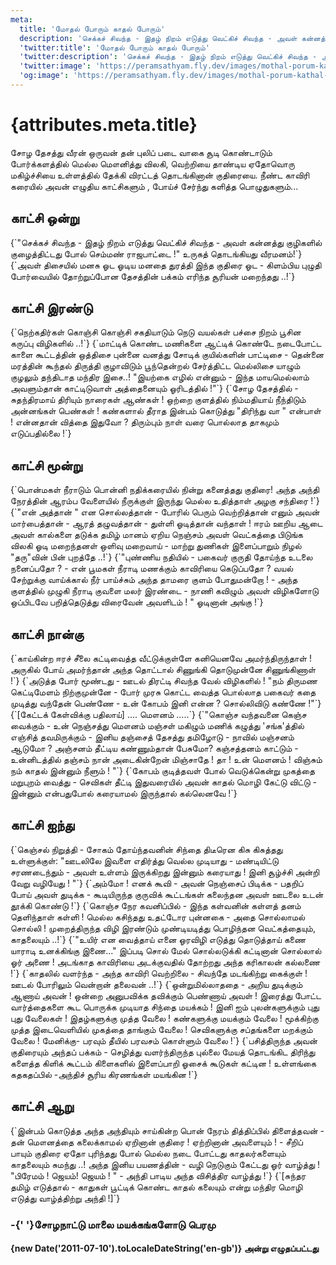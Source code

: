 ```yaml
---
meta:
  title: 'மோதல் போரும் காதல் போரும்'
  description: 'செக்கச் சிவந்த - இதழ் நிறம் எடுத்து வெட்கிச் சிவந்த - அவள் கன்னத்து குழிகளில் குழைத்திட்டது போல் செம்மண் ராஜபாட்டை!'
  'twitter:title': 'மோதல் போரும் காதல் போரும்'
  'twitter:description': 'செக்கச் சிவந்த - இதழ் நிறம் எடுத்து வெட்கிச் சிவந்த - அவள் கன்னத்து குழிகளில் குழைத்திட்டது போல் செம்மண் ராஜபாட்டை!'
  'twitter:image': 'https://peramsathyam.fly.dev/images/mothal-porum-kathal-porum.jpeg'
  'og:image': 'https://peramsathyam.fly.dev/images/mothal-porum-kathal-porum.jpeg'
---
```



<main className="main-content">
  <h1 className="text-[coral] font-bold text-3xl">{attributes.meta.title}</h1>
  <div>
    சோழ தேசத்து வீரன் ஒருவன் தன் புலிப் படை வாகை சூடி கொண்டாடும் போர்க்களத்தில்
    மெல்ல மௌனித்து விலகி, வெற்றியை தாண்டிய ஏதோவொரு மகிழ்ச்சியை உள்ளத்தில் தேக்கி
    விரட்டத் தொடங்கினான் குதிரையை. நீண்ட காவிரி கரையில் அவன் எழுதிய காட்சிகளும்
    , போய்ச் சேர்ந்து களித்த பொழுதுகளும்...
  </div>
  <article className="space-y-4 min-w-[300px] columns-1 sm:columns-2 lg:columns-3 xl:columns-4">
    <section className="section-card">
      <h2 className="text-green-600 font-bold text-center">காட்சி ஒன்று</h2>
      <PoemSegment>
        {`"செக்கச் சிவந்த - இதழ்
        நிறம் எடுத்து
        வெட்கிச் சிவந்த - அவள்
        கன்னத்து குழிகளில்
        குழைத்திட்டது போல்
        செம்மண் ராஜபாட்டை !"
        உருகத் தொடங்கியது வீரமனம்!`}
      </PoemSegment>
      <PoemSegment>
        {`அவள் திசையில் மனசு ஓட
        ஓடிய மனதை துரத்தி
        இந்த குதிரை ஓட - கிளம்பிய
        புழுதி போர்வையில்
        தோற்றுப்போன தேசத்தின்
        பக்கம் எரிந்த சூரியன்
        மறைந்தது ..!`}
      </PoemSegment>
    </section>
    <section className="section-card">
      <h2 className="text-green-600 font-bold text-center">காட்சி இரண்டு</h2>
      <PoemSegment>
        {`நெற்கதிர்கள் கொஞ்சி
        கொஞ்சி சகதியாடும்
        நெடு வயல்கள்
        பச்சை நிறம் பூசின
        கருப்பு விழிகளில் ..!`}
      </PoemSegment>
      <PoemSegment>
        {`மாட்டிக் கொண்ட மணிகளை
        ஆட்டிக் கொண்டே நடைபோட்ட
        காளை கூட்டத்தின் ஒத்திசை
        புன்னை வனத்து சோடிக்
        குயில்களின் பாட்டிசை - தென்னை
        மரத்தின் கூந்தல் திருத்தி குழாவிடும்
        பூந்தென்றல் சேர்த்திட்ட மெல்லிசை
        யாழும் குழலும் தந்திடாத மந்திர இசை..!
        "இயற்கை எழில் என்னும் - இந்த
        மாயமெல்லாம் அவளும்தான்
        காட்டிடுவாள் அத்தைனையும் ஓரிடத்தில் !"`}
      </PoemSegment>
      <PoemSegment>
        {`சோழ தேசத்தில் - சுதந்திரமாய்
        திரியும் நாரைகள் ஆண்கள் !
        ஒற்றை குளத்தில் நிம்மதியாய்
        நீந்திடும் அன்னங்கள் பெண்கள் !
        கண்களால் தீராத இன்பம் கொடுத்து
        "திரிந்து வா " என்பாள் !
        என்னதான் வித்தை இதுவோ ?
        திரும்பும் நாள் வரை பொல்லாத
        தாகமும் எடுப்பதில்லை !`}
      </PoemSegment>
    </section>
    <section className="section-card">
      <h2 className="text-green-600 font-bold text-center">காட்சி மூன்று</h2>
      <PoemSegment>
        {`பொன்மகள் நீராடும்
        பொன்னி நதிக்கரையில்
        நின்று கனைத்தது குதிரை!
        அந்த அந்தி நேரத்தின்
        ஆரம்ப வேளையில்
        நீருக்குள் இருந்து மெல்ல
        உதித்தாள் அழகு சந்திரை !`}
      </PoemSegment>
      <PoemSegment>
        {`"என் அத்தான் " என
        சொல்லத்தான் - போரில்
        பெரும் வெற்றித்தான் எனும்
        அவன் மார்பைத்தான் - ஆரத்
        தழுவத்தான் - துள்ளி
        ஓடித்தான் வந்தாள் !
        ஈரம் ஊறிய ஆடை
        அவள் கால்களை தடுக்க
        தமிழ் மானம் ஏறிய நெஞ்சம்
        அவள் வெட்கத்தை பிடுங்க
        விலகி ஓடி மறைந்தனள்
        ஒளிவு மறைவாய் - மாற்று
        துணிகள் இளைப்பாறும்
        நிழல் "தரு"வின் பின் புறத்தே ..!`}
      </PoemSegment>
      <PoemSegment>
        {`"புண்ணிய நதியில் - பகைவர்
        குருதி தோய்ந்த உடலை
        நனைப்பதோ ? - என்
        பூமகள் நீராடி மணக்கும்
        காவிரியை கெடுப்பதோ ?
        வயல் சேற்றுக்கு
        வாய்க்கால் நீர் பாய்ச்சும்
        அந்த தாமரை குளம்
        போதுமன்றோ ! - அந்த
        குளத்தில் முழுகி நீராடி
        குவளை மலர் இரண்டை - நாணி
        கவிழும் அவள் விழிகளோடு
        ஒப்பிடவே பறித்தெடுத்து
        விரைவேன் அவளிடம் ! "
        ஓடினான் அங்கு !`}
      </PoemSegment>
    </section>
    <section className="section-card">
      <h2 className="text-green-600 font-bold text-center">காட்சி நான்கு</h2>
      <PoemSegment>
        {`காய்கின்ற ஈரச் சீலை
        கட்டிவைத்த வீட்டுக்குள்ளே
        கனியெனவே அமர்ந்திருந்தாள் !
        அருகில் போய் அமர்ந்தான்
        அந்த தொட்டால் சிணுங்கி
        தொடுமுன்னே சிணுங்கிணாள் !`}
      </PoemSegment>
      <PoemSegment>
        {`அடுத்த போர் மூண்டது - ஊடல்
        திரட்டி சிவந்த வேல் விழிகளில் !
        "நம் திருமண கெட்டிமேளம்
        நிற்குமுன்னே - போர் முரசு
        கொட்ட வைத்த பொல்லாத
        பகைவர் கதை முடித்து
        வந்தேன் பெண்ணே - உன்
        கோபம் இனி என்ன ?
        சொல்லிவிடு கண்ணே !"`}
      </PoemSegment>
      <PoemSegment>
        {`[கேட்டக் கேள்விக்கு பதிலாய்]
        .... மௌனம் .....`}
      </PoemSegment>
      <PoemSegment>
        {`"கொஞ்ச வந்தவனை
        கெஞ்ச வைக்கும் - உன்
        நெஞ்சத்து மௌனம்
        மஞ்சள் மகிழும் மணிக் கழுத்து 'சங்க'த்தில்
        எஞ்சித் தவமிருக்கும் - இனிய
        தஞ்சைத் தேசத்து தமிழோடு - நாவில்
        மஞ்சனம் ஆடுமோ ?
        அஞ்சனம் தீட்டிய கண்ணும்தான் பேசுமோ?
        கஞ்சத்தனம் காட்டும் - உன்னிடத்தில்
        தஞ்சம் நான் அடைகின்றேன்
        மிஞ்சாதே ! தா ! உன் மௌனம் !
        விஞ்சும் நம் காதல் இன்னும் நீளும் ! "`}
      </PoemSegment>
      <PoemSegment>
        {`கோபம் குடித்தவள் போல்
        வெடுக்கென்று முகத்தை
        மறுபுறம் வைத்து - செவிகள் தீட்டி
        இதுவரையில் அவன் காதல் மொழி
        கேட்டு விட்டு - இன்னும் என்பதுபோல்
        கரையாமல் இருந்தால் கல்லெனவே !`}
      </PoemSegment>
    </section>
    <section className="section-card">
      <h2 className="text-green-600 font-bold text-center">காட்சி ஐந்து</h2>
      <PoemSegment>
        {`கெஞ்சல் நிறுத்தி - சோகம்
        தோய்ந்தவனின் சிந்தை திடீரென
        கிசு கிசுத்தது உள்ளுக்குள்:
        "ஊடலிலே இவளை எதிர்த்து
        வெல்ல முடியாது - மண்டியிட்டு
        சரணடைந்தும் - அவள் உள்ளம்
        இருக்கிறது இன்னும் கரையாது !
        இனி சூழ்ச்சி அன்றி வேறு வழியேது ! "`}
      </PoemSegment>
      <PoemSegment>
        {`அம்மோ ! எனக் கூவி - அவன்
        நெஞ்சைப் பிடிக்க - பதறிப் போய்
        அவள் துடிக்க - கூடியிருந்த
        குருவிக் கூட்டங்கள் கலைந்தன
        அவள் ஊடலை உடன் தூக்கி கொண்டு !`}
      </PoemSegment>
      <PoemSegment>
        {`கொஞ்ச நேர கவனிப்பில் - இந்த
        கள்வனின் கள்ளத் தனம்
        தெளிந்தாள் கள்ளி !
        மெல்ல கசிந்தது
        உதட்டோர புன்னகை - அதை
        சொல்லாமல் சொல்லி !
        முறைத்திருந்த விழி இரண்டும்
        முண்டியடித்து பொழிந்தன
        வெட்கத்தையும், காதலையும் ..!`}
      </PoemSegment>
      <PoemSegment>
        {`"உயிர் என வைத்தாய் எனை
        ஓரவிழி எடுத்து தொடுத்தாய் கணை
        யாராடி உனக்கிங்கு இணை..."
        இப்படி சொல் மேல் சொல்லடுக்கி
        கட்டினான் சொல்லால் ஓர் அணை !
        அடங்காத காவிரியை அடக்குவதில்
        தோற்றது அந்த கரிகாலன் கல்லணை !`}
      </PoemSegment>
      <PoemSegment>
        {`காதலில் வளர்ந்த - அந்த
        காவிரி வெற்றிலை - சிவந்தே
        மடங்கிற்று கைக்குள் !
        ஊடல் போரிலும் வென்றான் தலைவன் ..!`}
      </PoemSegment>
      <PoemSegment>
        {`ஒன்றுமில்லாததை - அறிய
        துடிக்கும் ஆணாய் அவன் !
        ஒன்றை அனுபவிக்க
        தவிக்கும் பெண்ணாய் அவள் !
        இரைத்து போட்ட
        வார்த்தைகளை கூட பொருக்க
        முடியாத சிந்தை மயக்கம் !
        இனி ஐம் புலன்களுக்கும்
        புது புது வேலைகள் !
        இதழ்களுக்கு முத்த வேலை !
        கண்களுக்கு மயக்கும் வேலை !
        மூக்கிற்கு முத்த இடைவெளியில்
        முகத்தை தாங்கும் வேலை !
        செவிகளுக்கு சப்தங்களை
        மறக்கும் வேலை !
        மேனிக்கு- பரவும் தீயில்
        பரவசம் கொள்ளும் வேலை !`}
      </PoemSegment>
      <PoemSegment>
        {`பசித்திருந்த அவன் குதிரையும்
        அந்தப் பக்கம் - செழித்து
        வளர்ந்திருந்த புல்லை
        மேயத் தொடங்கிட
        திரிந்து களைத்த கிளிக் கூட்டம்
        கிளைகளில் இளைப்பாறி
        ஓசைக் கூடுகள் கட்டின !
        உள்ளங்கை கதகதப்பில் -அந்திச்
        சூரிய கிரணங்கள் மயங்கின !`}
      </PoemSegment>
    </section>
    <section className="section-card">
      <h2 className="text-green-600 font-bold text-center">காட்சி ஆறு</h2>
      <PoemSegment>
        {`இன்பம் கொடுத்த அந்த
        அந்தியும் சாய்கின்ற பொன் நேரம்
        தித்திப்பில் திளைத்தவன் - தன்
        மௌனத்தை கலைக்காமல்
        ஏறினான் குதிரை ! ஏற்றினான்
        அவளையும் ! - சீறிப் பாயும்
        குதிரை ஏதோ புரிந்தது போல்
        மெல்ல நடை போட்டது
        காதலர்களையும் காதலையும் சுமந்து ..!
        அந்த இனிய பயணத்தின் - வழி
        நெடுகும் கேட்டது ஓர் வாழ்த்து !
        "பிரேமம் ! ஜெயம்! ஜெயம் ! " - அந்தி
        பாடிய அந்த விசித்திர வாழ்த்து !`}
      </PoemSegment>
      <PoemSegment>
        {`[சுந்தர தமிழ் எடுத்தால் - காதுகள்
        பூட்டிக் கொண்ட காதல் கலையும் என்று
        மந்திர மொழி எடுத்து வாழ்த்திற்று அந்தி !]`}
      </PoemSegment>
    </section>
  </article>
  <h3>-{'  '}சோழநாட்டு மாலை மயக்கங்களோடு பெரமு</h3>
  <h4 className="text-[blueviolet]">
    {new Date('2011-07-10').toLocaleDateString('en-gb')} அன்று எழுதப்பட்டது
  </h4>
</main>
